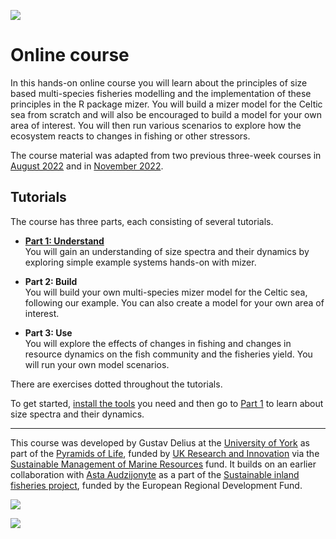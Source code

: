 ![](images/mizer-01.png){.preview-image}

# Online course

In this hands-on online course you will learn about the principles of size based multi-species fisheries modelling and the implementation of these principles in the R package mizer. You will build a mizer model for the Celtic sea from scratch and will also be encouraged to build a model for your own area of interest. You will then run various scenarios to explore how the ecosystem reacts to changes in fishing or other stressors.

The course material was adapted from two previous three-week courses in [August 2022](https://course.mizer.sizespectrum.org/) and in [November 2022](https://mizer.course.nov22.sizespectrum.org/).


## Tutorials

The course has three parts, each consisting of several tutorials.

-   **[Part 1: Understand](understand/index.qmd)**\
    You will gain an understanding of size spectra and their dynamics by exploring simple example systems hands-on with mizer.

-   **Part 2: Build**\
    You will build your own multi-species mizer model for the Celtic sea, following our example. You can also create a model for your own area of interest.

-   **Part 3: Use**\
    You will explore the effects of changes in fishing and changes in resource dynamics on the fish community and the fisheries yield. You will run your own model scenarios.

There are exercises dotted throughout the tutorials.

To get started, [install the tools](prepare/install-tools.qmd) you need and then go to [Part 1](understand/index.qmd) to learn about size spectra and their dynamics.


------------------------------------------------------------------------

This course was developed by Gustav Delius at the [University of York](https://york.ac.uk) as part of the [Pyramids of Life](https://pyramidsoflife.york.ac.uk/), funded by [UK Research and Innovation](https://www.ukri.org/) via the [Sustainable Management of Marine Resources](https://www.smmr.org.uk/) fund. It builds on an earlier collaboration with [Asta Audzijonyte](https://discover.utas.edu.au/Asta.Audzijonyte) as a part of the [Sustainable inland fisheries project](https://sif.lt/), funded by the European Regional Development Fund.

::: {layout-ncol="2"}
![](images/smmr-blue.png)

![](images/UOY-Logo.png)
:::
